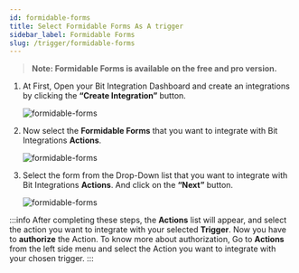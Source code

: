 ```yaml
---
id: formidable-forms
title: Select Formidable Forms As A trigger
sidebar_label: Formidable Forms
slug: /trigger/formidable-forms
---
```



> **Note: Formidable Forms is available on the free and pro version.**

1. At First, Open your Bit Integration Dashboard and create an integrations by clicking the **“Create Integration”** button.

   <Image src="trigger/formidable-forms/_create-integration" alt="formidable-forms"  w="1020" h="350"/>

2. Now select the **Formidable Forms** that you want to integrate with Bit Integrations **Actions**.

   <Image src="trigger/formidable-forms/_formidable-forms" alt="formidable-forms" w="1020" h="350"/>

3. Select the form from the Drop-Down list that you want to integrate with Bit Integrations **Actions**. And click on the **“Next”** button.

   <Image src="trigger/formidable-forms/_select-form" alt="formidable-forms" w="1020" h="350"/>

:::info
  After completing these steps, the **Actions** list will appear, and select the action you want to integrate with your selected **Trigger**. Now you have to **authorize** the Action. To know more about authorization, Go to **Actions** from the left side menu and select the Action you want to integrate with your chosen trigger.
:::

<Feedback/>